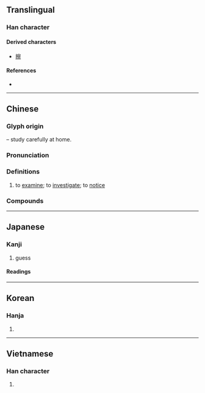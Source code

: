 {{also|詧}}
{{character info/new}}
==Translingual==

===Han character===
{{Han char|rn=40|rad=宀|as=11|sn=14|four=30901|canj=JBOF|ids=⿱宀祭}}

====Derived characters====
* [[擦]]

====References====
* {{Han ref|kx=0290.160|dkj=07283|dj=0574.230|hdz=20948.080|uh=5BDF|ud=23519|bh=B9EE|bd=47598}}

----

==Chinese==
{{zh-forms|alt=⿱宀叉:second-round simplified}}

===Glyph origin===
{{Han etym}}
{{Han compound|宀|t1=roof|祭|ls=psc|c1=s|c2=p}} – study carefully at home.

===Pronunciation===
{{zh-pron
|m=chá
|m-s=
|c=caat3
|c-t=
|g=
|h=pfs=
|j=
|mb=chuŏi
|md=
|mn=chhat
|mn-t=cag4
|w=
|x=
|mc=y
|oc=y
|cat=v
}}

===Definitions===
{{zh-hanzi}}

# to [[examine]]; to [[investigate]]; to [[notice]]

===Compounds===
{{zh-der|不察|京察|亮察|仰觀俯察|伺察|便衣警察|保安警察|俯察|偵察|偵察兵|偵察機|偵察衛星|公路警察|刑事警察|制服警察|勘察|司法警察|垂察|失察|察勘|察哈爾省|察子|察察|察察為明|察察而明|察惠|察核|察照|察相|察看|察知|察納|察聽|察舉|察見淵魚|察覺|察言觀色|察訪|察警|察院|審察|專業警察|彰往察來|按察|按察使|探察|明察|明察暗訪|明察秋毫|未察|查察|檢察|檢察官|檢察署|檢察院|欽察汗國|水上警察|洞察|洞察其奸|洞察機先|海上偵察|清察|留置觀察|監察|監察人|監察委員|監察御史|監察權|監察院|盤察|省察|督察|祕密警察|視察|稽察|糾察|糾察隊|經濟警察|義勇警察|習而不察|考察|考察團|聽籬察壁|肐肢肐察|苛察|荃察|行政警察|補察|覺察|觀察|觀察使|觀察員|觀察家|觀察所|觀察法|觀形察色|觀貌察色|訪察|診察|詗察|詢察|詳察|諒察|譏察|警察|警察制度|警察勤務|警察學|警察學校|警察局|警察權|警察節|軍事警察|軍法警察|巡察|迫而察之|鎮暴警察|鐵路警察|鑒察|駐衛警察|體察}}

----

==Japanese==

===Kanji===
{{ja-kanji|grade=4|rs=宀11}}

# guess

====Readings====
{{ja-readings
|goon=せち
|kanon=さつ
|kun=し-る, み-る, あき-らか
}}

----

==Korean==

===Hanja===
{{ko-hanja|hangeul=찰|rv=chal|mr=ch'al}}

# {{defn|lang=ko|sort=宀11}}

----

==Vietnamese==

===Han character===
{{vi-hantu|[[sát]], [[xét]]|rs=宀11}}

# {{defn|lang=vi}}